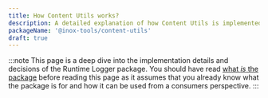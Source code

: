 ```yaml
---
title: How Content Utils works?
description: A detailed explanation of how Content Utils is implemented
packageName: '@inox-tools/content-utils'
draft: true
---
```


:::note
This page is a deep dive into the implementation details and decisions of the Runtime Logger package. You should have read [what _is_ the package](/runtime-logger) before reading this page as it assumes that you already know what the package is for and how it can be used from a consumers perspective.
:::

